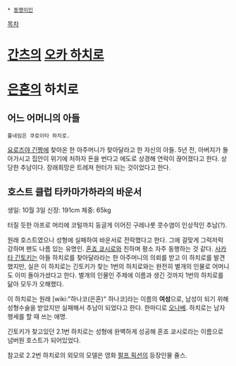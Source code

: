  * [[동명이인]]

[[목차]]
= [[간츠]]의 [[오카 하치로]] =

= [[은혼]]의 하치로 =
== 어느 어머니의 아들 ==
 풀네임은 쿠로이타 하치로.

[[요로즈야 긴짱]]에 찾아온 한 아주머니가 찾아달라고 한 자신의 아들. 5년 전, 아버지가 돌아가시고 집안이 위기에 처하자 돈을 번다고 에도로 상경해 연락이 끊어졌다고 한다. 상당한 추남이다. 장래희망은 트레져 헌터가 되는 것이었다고 한다.

== 호스트 클럽 타카마가하라의 바운서 ==
생일: 10월 3일
신장: 191cm
체중: 65kg

터질 듯한 아프로 머리에 코털까지 둥글게 이어진 구레나룻 콧수염이 인상적인 추남(?).

원래 호스트였으나 성형에 실패하여 바운서로 전락했다고 한다. 그에 걸맞게 그럭저럭 강하며 팬도 나름 있는 유명인. [[혼죠 쿄시로]]와 친하며 평소 자주 동행하는 것 같다. [[사카타 긴토키]]는 아들 하치로를 찾아달라라는 한 아주머니의 의뢰를 받고 이 하치로를 발견했지만, 실은 이 하치로는 긴토키가 찾는 1번의 하치로와는 완전히 별개의 인물로 어머니도 이미 돌아가셨다고 한다. 별개의 인물인 주제에 이름과 생긴 것까지 1번의 하치로를 닮아 모두가 오해했다.

이 하치로는 원래 [wiki:"하나코(은혼)" 하나코]라는 이름의 '''여성'''으로, 남성이 되기 위해 성형수술을 받았지만 실패해서 추남이 되었다고 한다. 한마디로 [[오나베]]. 하치로는 남자 행세를 할 때 쓰는 애명.

긴토키가 찾고있던 2.1번 하치로는 성형에 완벽하게 성공해 혼죠 쿄시로라는 이름으로 넘버원 호스트가 되어있었다.

참고로 2.2번 하치로의 외모의 모델은 영화 [[펄프 픽션]]의 등장인물 쥴스.
